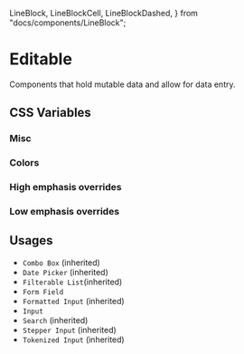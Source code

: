   LineBlock,
  LineBlockCell,
  LineBlockDashed,
} from "docs/components/LineBlock";

<Meta title="Documentation/Styles and Theming/Characteristics/Editable" />

# Editable

Components that hold mutable data and allow for data entry.

## CSS Variables

### Misc

<Canvas>
  <Story name="Misc">
    <DocGrid>
      <CursorBlock cursor="--uitk-editable-cursor-active" />
      <CursorBlock cursor="--uitk-editable-cursor-hover" />
      <LineBlock lineWidth="--uitk-editable-border-width" />
      <LineBlock lineWidth="--uitk-editable-border-width-hover" />
      <LineBlock lineWidth="--uitk-editable-border-width-active" />
      <LineBlock lineWidth="--uitk-editable-border-width-readonly" />
    </DocGrid>
  </Story>
</Canvas>

### Colors

<Canvas>
  <Story name="Colors">
    <DocGrid>
      <ColorBlock colorVar="--uitk-editable-background-medium" />
      <ColorBlock colorVar="--uitk-editable-border-color" />
      <ColorBlock colorVar="--uitk-editable-border-color-active" />
      <ColorBlock colorVar="--uitk-editable-border-color-hover" />
      <ColorBlock colorVar="--uitk-editable-border-color-readonly" />
      <ColorBlock colorVar="--uitk-editable-foreground" />
      <ColorBlock colorVar="--uitk-editable-foreground-active" />
      <ColorBlock colorVar="--uitk-editable-foreground-hover" />
      <ColorBlock colorVar="--uitk-editable-foreground-readonly" />
      <ColorBlock colorVar="--uitk-editable-foreground" />
      <ColorBlock colorVar="--uitk-editable-text-secondary" />
    </DocGrid>
  </Story>
</Canvas>

### High emphasis overrides

<Canvas>
  <Story name="High emphasis">
    <DocGrid>
      <ColorBlock
        className="uitkEmphasisHigh"
        colorVar="--uitk-editable-background-high"
      />
    </DocGrid>
  </Story>
</Canvas>

### Low emphasis overrides

<Canvas>
  <Story name="Low emphasis">
    <DocGrid>
      <ColorBlock
        className="uitkEmphasisLow"
        colorVar="--uitk-editable-background-low"
      />
    </DocGrid>
  </Story>
</Canvas>

## Usages

- `Combo Box` (inherited)
- `Date Picker` (inherited)
- `Filterable List`(inherited)
- `Form Field`
- `Formatted Input` (inherited)
- `Input`
- `Search` (inherited)
- `Stepper Input` (inherited)
- `Tokenized Input` (inherited)
